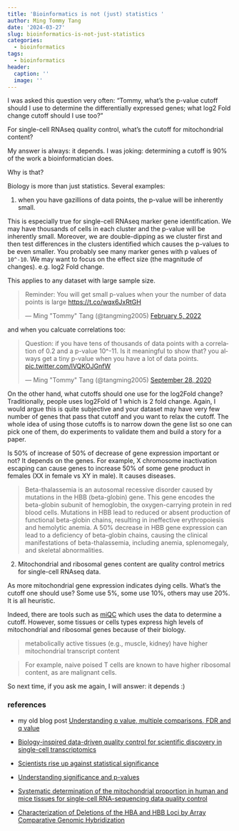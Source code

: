 ```yaml
---
title: 'Bioinformatics is not (just) statistics '
author: Ming Tommy Tang
date: '2024-03-27'
slug: bioinformatics-is-not-just-statistics
categories:
  - bioinformatics
tags:
  - bioinformatics
header:
  caption: ''
  image: ''
---
```


I was asked this question very often: "Tommy, what's the p-value cutoff should
I use to determine the differentially expressed genes; what log2 Fold change 
cutoff should I use too?"

For single-cell RNAseq quality control, what's the cutoff for mitochondrial 
content?

My answer is always: it depends. I was joking: determining a cutoff is 90% of the
work a bioinformatician does.

Why is that?

Biology is more than just statistics. Several examples:

1. when you have gazillions of data points, the p-value will be inherently small.

This is especially true for single-cell RNAseq marker gene identification. We 
may have thousands of cells in each cluster and the p-value will be inherently small.
Moreover, we are double-dipping as we cluster first and then test differences in
the clusters identified which causes the p-values to be even smaller. You probably
see many marker genes with p values of `10^-10`.
We may want to focus on the effect size (the magnitude of changes). e.g. log2 Fold change.

This applies to any dataset with large sample size.

<blockquote class="twitter-tweet"><p lang="en" dir="ltr">Reminder: You will get small p-values when your the number of data points is large <a href="https://t.co/wqx6JxRtGH">https://t.co/wqx6JxRtGH</a></p>&mdash; Ming &quot;Tommy&quot; Tang (@tangming2005) <a href="https://twitter.com/tangming2005/status/1489964367336648707?ref_src=twsrc%5Etfw">February 5, 2022</a></blockquote> <script async src="https://platform.twitter.com/widgets.js" charset="utf-8"></script>

and when you calcuate correlations too:

<blockquote class="twitter-tweet"><p lang="en" dir="ltr">Question: if you have tens of thousands of data points with a correlation of 0.2 and a p-value 10^-11. Is it meaningful to show that? you always get a tiny p-value when you have a lot of data points. <a href="https://t.co/lVQKOJGnfW">pic.twitter.com/lVQKOJGnfW</a></p>&mdash; Ming &quot;Tommy&quot; Tang (@tangming2005) <a href="https://twitter.com/tangming2005/status/1310606786605481985?ref_src=twsrc%5Etfw">September 28, 2020</a></blockquote> <script async src="https://platform.twitter.com/widgets.js" charset="utf-8"></script>

On the other hand, what cutoffs should one use for the log2Fold change? Traditionally,
people uses log2Fold of 1 which is 2 fold change. Again, I would argue this is 
quite subjective and your dataset may have very few number of genes that pass that cutoff and you want to relax the cutoff. The whole idea of using those cutoffs is
to narrow down the gene list so one can pick one of them, do experiments to validate them and build a story for a paper.

Is 50% of increase of 50% of decrease of gene expression important or not? It depends
on the genes. For example, X chromosome inactivation escaping can cause genes to increase 50% of some gene product in females (XX in female vs XY in male). It causes diseases.

>Beta-thalassemia is an autosomal recessive disorder caused by mutations in the HBB (beta-globin) gene. This gene encodes the beta-globin subunit of hemoglobin, the oxygen-carrying protein in red blood cells. Mutations in HBB lead to reduced or absent production of functional beta-globin chains, resulting in ineffective erythropoiesis and hemolytic anemia. A 50% decrease in HBB gene expression can lead to a deficiency of beta-globin chains, causing the clinical manifestations of beta-thalassemia, including anemia, splenomegaly, and skeletal abnormalities.

2. Mitochondrial and ribosomal genes content are quality control metrics for single-cell RNAseq data.

As more mitochondrial gene expression indicates dying cells. What's the cutoff
one should use? Some use 5%, some use 10%, others may use 20%. It is all heuristic.

Indeed, there are tools such as [miQC](https://www.bioconductor.org/packages/release/bioc/html/miQC.html) which uses the data to determine a cutoff.
However, some tissues or cells types express high levels of mitochondrial and ribosomal genes because of their biology.

> metabolically active tissues (e.g., muscle, kidney) have higher mitochondrial transcript content 

>For example, naive poised T cells are known to have higher ribosomal content, 
as are malignant cells. 

So next time, if you ask me again, I will answer: it depends :)

### references

* my old blog post [Understanding p value, multiple comparisons, FDR and q value](https://divingintogeneticsandgenomics.com/post/understanding-p-value-multiple-comparisons-fdr-and-q-value/)

* [Biology-inspired data-driven quality control for scientific discovery in single-cell transcriptomics](https://genomebiology.biomedcentral.com/articles/10.1186/s13059-022-02820-w)

* [Scientists rise up against statistical significance](https://sci-hub.ru/https://www.nature.com/articles/d41586-019-00857-9)

* [Understanding significance and p-values](https://www.nepjol.info/index.php/NJE/article/view/14732)

* [Systematic determination of the mitochondrial proportion in human and mice tissues for single-cell RNA-sequencing data quality control](https://pubmed.ncbi.nlm.nih.gov/32840568/)

* [Characterization of Deletions of the HBA and HBB Loci by Array Comparative Genomic Hybridization](https://www.ncbi.nlm.nih.gov/pmc/articles/PMC4715224/)
